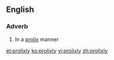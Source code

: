 ==English==

===Adverb===
{{en-adv}}

# In a [[prolix]] manner

[[et:prolixly]]
[[ko:prolixly]]
[[vi:prolixly]]
[[zh:prolixly]]